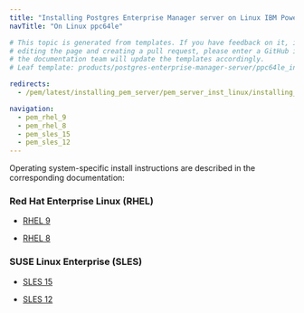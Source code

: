 ```yaml
---
title: "Installing Postgres Enterprise Manager server on Linux IBM Power (ppc64le)"
navTitle: "On Linux ppc64le"

# This topic is generated from templates. If you have feedback on it, instead of
# editing the page and creating a pull request, please enter a GitHub issue and
# the documentation team will update the templates accordingly.
# Leaf template: products/postgres-enterprise-manager-server/ppc64le_index.njk

redirects:
  - /pem/latest/installing_pem_server/pem_server_inst_linux/installing_pem_server_using_edb_repository/ibm_power_ppc64le/

navigation:
  - pem_rhel_9
  - pem_rhel_8
  - pem_sles_15
  - pem_sles_12
---
```


Operating system-specific install instructions are described in the corresponding documentation:

### Red Hat Enterprise Linux (RHEL)

- [RHEL 9](pem_rhel_9)

- [RHEL 8](pem_rhel_8)

### SUSE Linux Enterprise (SLES)

- [SLES 15](pem_sles_15)

- [SLES 12](pem_sles_12)
